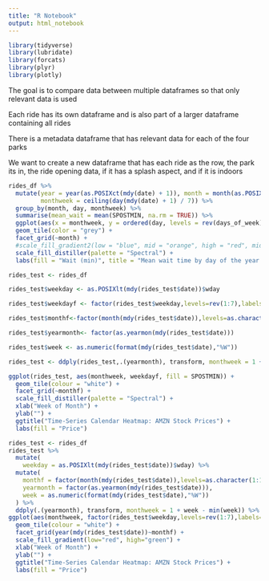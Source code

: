 ```yaml
---
title: "R Notebook"
output: html_notebook
---
```


```r
library(tidyverse)
library(lubridate)
library(forcats)
library(plyr)
library(plotly)
```

The goal is to compare data between multiple dataframes so that only relevant data is used

Each ride has its own dataframe and is also part of a larger dataframe containing all rides

There is a metadata dataframe that has relevant data for each of the four parks

We want to create a new dataframe that has each ride as the row, the park its in, the ride opening data, if it has a splash aspect, and if it is indoors

```r
rides_df %>%
  mutate(year = year(as.POSIXct(mdy(date) + 1)), month = month(as.POSIXct(mdy(date) + 1)), day = weekdays(as.POSIXct(mdy(date) + 1)),
         monthweek = ceiling(day(mdy(date) + 1) / 7)) %>%
  group_by(month, day, monthweek) %>%
  summarise(mean_wait = mean(SPOSTMIN, na.rm = TRUE)) %>% 
  ggplot(aes(x = monthweek, y = ordered(day, levels = rev(days_of_week)), fill = mean_wait)) +
  geom_tile(color = "grey") +
  facet_grid(~month) +
  #scale_fill_gradient2(low = "blue", mid = "orange", high = "red", midpoint = 60) +
  scale_fill_distiller(palette = "Spectral") +
  labs(fill = "Wait (min)", title = "Mean wait time by day of the year for all rides", x = "Week of the month", y = "")
```

```r
rides_test <- rides_df

rides_test$weekday <- as.POSIXlt(mdy(rides_test$date))$wday

rides_test$weekdayf <- factor(rides_test$weekday,levels=rev(1:7),labels=rev(c("Mon","Tue","Wed","Thu","Fri","Sat","Sun")),ordered=TRUE)

rides_test$monthf<-factor(month(mdy(rides_test$date)),levels=as.character(1:12),labels=c("Jan","Feb","Mar","Apr","May","Jun","Jul","Aug","Sep","Oct","Nov","Dec"),ordered=TRUE)

rides_test$yearmonth<- factor(as.yearmon(mdy(rides_test$date)))

rides_test$week <- as.numeric(format(mdy(rides_test$date),"%W"))

rides_test <- ddply(rides_test,.(yearmonth), transform, monthweek = 1 + week -min(week))

ggplot(rides_test, aes(monthweek, weekdayf, fill = SPOSTMIN)) + 
  geom_tile(colour = "white") + 
  facet_grid(~monthf) + 
  scale_fill_distiller(palette = "Spectral") + 
  xlab("Week of Month") + 
  ylab("") + 
  ggtitle("Time-Series Calendar Heatmap: AMZN Stock Prices") + 
  labs(fill = "Price") 
```

```r
rides_test <- rides_df
rides_test %>%
  mutate(
    weekday = as.POSIXlt(mdy(rides_test$date))$wday) %>%
  mutate(
    monthf = factor(month(mdy(rides_test$date)),levels=as.character(1:12),labels=c("Jan","Feb","Mar","Apr","May","Jun","Jul","Aug","Sep","Oct","Nov","Dec"),ordered=TRUE),
    yearmonth = factor(as.yearmon(mdy(rides_test$date))),
    week = as.numeric(format(mdy(rides_test$date),"%W"))
  ) %>%
  ddply(.(yearmonth), transform, monthweek = 1 + week - min(week)) %>%
ggplot(aes(monthweek, factor(rides_test$weekday,levels=rev(1:7),labels=rev(c("Mon","Tue","Wed","Thu","Fri","Sat","Sun")),ordered=TRUE), fill = SPOSTMIN)) + 
  geom_tile(colour = "white") + 
  facet_grid(year(mdy(rides_test$date))~monthf) + 
  scale_fill_gradient(low="red", high="green") + 
  xlab("Week of Month") + 
  ylab("") + 
  ggtitle("Time-Series Calendar Heatmap: AMZN Stock Prices") + 
  labs(fill = "Price") 
```

